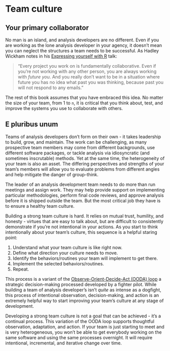 # Team culture

## Your primary collaborator

No man is an island, and analysis developers are no different. 
Even if you are working as the lone analysis developer in your agency, it doesn't mean you can neglect the structures a team needs to be successful. As Hadley Wickham notes in his [Expressing yourself with R](https://youtu.be/1POb5fx_m3I?t=34m12s) talk:

> "Every project you work on is fundamentally collaborative. Even if you're not working with any other person, you are always working with *future you*. And you really don't want to be in a situation where future you has no idea what past you was thinking, because past you will not respond to any emails."

The rest of this book assumes that you have embraced this idea. No matter the size of your team, from 1 to `n`, it is critical that you think about, test, and improve the systems you use to collaborate with others.

## E pluribus unum

Teams of analysis developers don't form on their own - it takes leadership to build, grow, and maintain. The work can be challenging, as many prospective team members may come from different backgrounds, use different software packages, or tackle analysis via idiosyncratic (and sometimes inscrutable) methods. Yet at the same time, the heterogeneity of your team is also an asset. The differing perspectives and strengths of your team's members will allow you to evaluate problems from different angles and help mitigate the danger of group-think.

The leader of an analysis development team needs to do more than run meetings and assign work. They may help provide support on implementing particular methodologies, perform final code reviews, and approve analysis before it is shipped outside the team. But the most critical job they have is to ensure a healthy team culture.

Building a strong team culture is hard. It relies on mutual trust, humility, and honesty - virtues that are easy to talk about, but are difficult to consistently demonstrate if you're not intentional in your actions. As you start to think intentionally about your team's culture, this sequence is a helpful staring point:

1. Understand what your team culture is like right now.
2. Define what direction your culture needs to move.
3. Identify the behaviors/routines your team will implement to get there.
4. Implement the selected behaviors/routines.
5. Repeat.

This process is a variant of the [Observe-Orient-Decide-Act (OODA) loop](https://en.wikipedia.org/wiki/OODA_loop) a strategic decision-making processed developed by a fighter pilot. While building a team of analysis developer's isn't *quite* as intense as a dogfight, this process of intentional observation, decision-making, and action is an extremely helpful way to start improving your team's culture at any stage of development.

Developing a strong team culture is not a goal that can be achieved - it's a continual process. This variation of the OODA loop supports thoughtful observation, adaptation, and action. If your team is just starting to meet and is very heterogeneous, you won't be able to get everybody working on the same software and using the same processes overnight. It will require intentional, incremental, and iterative change over time. 
